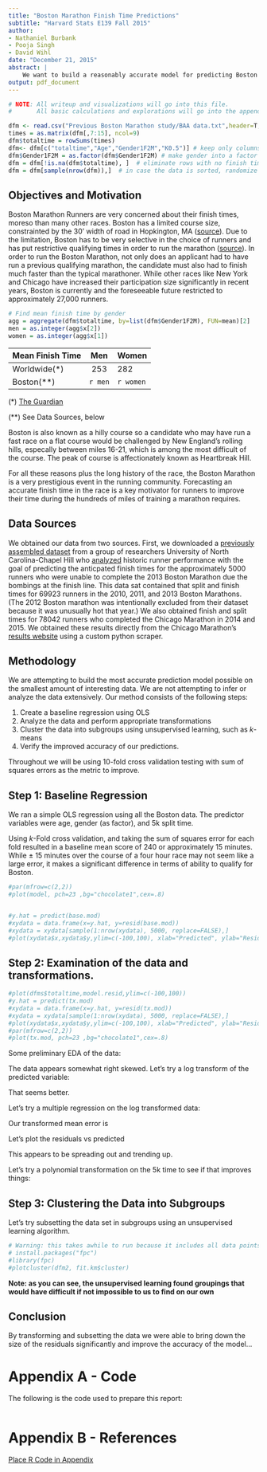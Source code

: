 ```yaml
---
title: "Boston Marathon Finish Time Predictions"
subtitle: "Harvard Stats E139 Fall 2015"
author: 
- Nathaniel Burbank
- Pooja Singh
- David Wihl
date: "December 21, 2015"
abstract: |
    We want to build a reasonably accurate model for predicting Boston Marathon finish times based on gender, age on 5k split times. We will build a baseline using untransformed linear regression. Then, we will analyze the data and perform appropriate transformations. After transforming the data, we will cluster the data into different subgroups using unsupervised learning algorithms. Finally, we will run different regression algorithms on the transformed and subsetted data to see our improvements over the baseline.
output: pdf_document
---
```


```r
# NOTE: All writeup and visualizations will go into this file.
#       All basic calculations and explorations will go into the appendices.

dfm <- read.csv("Previous Boston Marathon study/BAA data.txt",header=T,sep=" ")
times = as.matrix(dfm[,7:15], ncol=9)
dfm$totaltime = rowSums(times)
dfm<- dfm[c("totaltime","Age","Gender1F2M","K0.5")] # keep only columns we need
dfm$Gender1F2M = as.factor(dfm$Gender1F2M) # make gender into a factor
dfm = dfm[!is.na(dfm$totaltime), ]  # eliminate rows with no finish times
dfm = dfm[sample(nrow(dfm)),]  # in case the data is sorted, randomize the order
```

## Objectives and Motivation

Boston Marathon Runners are very concerned about their finish times, moreso than many other races. Boston has a limited course size,
constrainted by the 30' width of road in Hopkington, MA ([source](http://www.coolrunning.com/engine/6/6_1/baa-marathon-faq.shtml)).
Due to the limitation, Boston has to be very selective in the choice of runners and has put restrictive qualifying times in order
to run the marathon ([source](http://www.baa.org/Races/Boston-Marathon/Participant-Information/Qualifying.aspx)). In order to run
the Boston Marathon, not only does an applicant had to have run a previous qualifying marathon, the candidate must also had to finish
much faster than the typical marathoner. While other races like New York and Chicago have increased their participation size significantly
in recent years, Boston is currently and the foreseeable future restricted to approximately 27,000 runners.

```r
# Find mean finish time by gender
agg = aggregate(dfm$totaltime, by=list(dfm$Gender1F2M), FUN=mean)[2]
men = as.integer(agg$x[2])
women = as.integer(agg$x[1])
```



Mean Finish Time    Men         Women
---------------    ---------    -------
Worldwide(*)       253           282   
Boston(**)         `r men`             `r women`


(*) [The Guardian](http://www.theguardian.com/lifeandstyle/the-running-blog/2015/apr/21/marathons-by-numbers-running-the-data)

(**) See Data Sources, below

Boston is also known as a hilly course so a candidate who may have run a fast race on a flat course would be challenged by New England's
rolling hills, especally between miles 16-21, which is among the most difficult of the course. The peak of course is affectionately known
as Heartbreak Hill.

For all these reasons plus the long history of the race, the Boston Marathon is a very prestigious event in the running community. 
Forecasting an accurate finish time in the race is a key motivator for runners to improve their time during the hundreds of miles of training
a marathon requires.

## Data Sources

We obtained our data from two sources. First, we downloaded a [previously assembled dataset](http://www.stat.unc.edu/faculty/rs/Bostonwebpage/readme.html)  from a group of researchers University of North Carolina-Chapel Hill who [analyzed](http://journals.plos.org/plosone/article?id=10.1371/journal.pone.0093800) historic runner performance with the goal of predicting the anticpated finish times for the approximately 5000 runners who were unable to complete the 2013 Boston Marathon due the bombings at the finish line. This data sat contained that split and finish times for 69923 runners in the 2010, 2011, and 2013 Boston Marathons. (The 2012 Boston marathon was intentionally excluded from their dataset because it was unusually hot that year.) We also obtained finish and split times for 78042 runners who completed the Chicago Marathon in 2014 and 2015. We obtained these results directly from the Chicago Marathon’s [results website](http://results.chicagomarathon.com/2015/)  using a custom python scraper. 

## Methodology

We are attempting to build the most accurate prediction model possible on the smallest amount of interesting data. We are not attempting to 
infer or analyze the data extensively. Our method consists of the following steps:

1. Create a baseline regression using OLS
1. Analyze the data and perform appropriate transformations
1. Cluster the data into subgroups using unsupervised learning, such as $k$-means
1. Verify the improved accuracy of our predictions.

Throughout we will be using 10-fold cross validation testing with sum of squares errors as the metric to improve.


## Step 1: Baseline Regression
We ran a simple OLS regression using all the Boston data. The predictor variables were age, gender (as factor), and 5k split time.

Using $k$-Fold cross validation, and taking the sum of squares error for each fold resulted in a baseline mean score of 240 or approximately 15 minutes.
While $\pm$ 15 minutes over the course of a four hour race may not seem like a large error, it makes a significant difference in terms of ability
to qualify for Boston.


```r
#par(mfrow=c(2,2))
#plot(model, pch=23 ,bg="chocolate1",cex=.8)


#y.hat = predict(base.mod)
#xydata = data.frame(x=y.hat, y=resid(base.mod))
#xydata = xydata[sample(1:nrow(xydata), 5000, replace=FALSE),]
#plot(xydata$x,xydata$y,ylim=c(-100,100), xlab="Predicted", ylab="Residuals")
```

## Step 2: Examination of the data and transformations.


```r

#plot(dfms$totaltime,model.resid,ylim=c(-100,100))
#y.hat = predict(tx.mod)
#xydata = data.frame(x=y.hat, y=resid(tx.mod))
#xydata = xydata[sample(1:nrow(xydata), 5000, replace=FALSE),]
#plot(xydata$x,xydata$y,ylim=c(-100,100), xlab="Predicted", ylab="Residuals")
#par(mfrow=c(2,2))
#plot(tx.mod, pch=23 ,bg="chocolate1",cex=.8)
```
Some preliminary EDA of the data:

The data appears somewhat right skewed. Let's try a log transform of the predicted variable:


That seems better.

Let's try a multiple regression on the log transformed data:


Our transformed mean error is 



Let's plot the residuals vs predicted

This appears to be spreading out and trending up. 

Let's try a polynomial transformation on the 5k time to see if that improves things:

## Step 3: Clustering the Data into Subgroups

Let's try subsetting the data set in subgroups using an unsupervised learning algorithm.

```r
# Warning: this takes awhile to run because it includes all data points
# install.packages("fpc")
#library(fpc)
#plotcluster(dfm2, fit.km$cluster)
```

**Note: as you can see, the unsupervised learning found groupings that would have difficult if not
impossible to us to find on our own**

## Conclusion

By transforming and subsetting the data we were able to bring down the size of the residuals significantly and improve the accuracy of the model...

# Appendix A - Code

The following is the code used to prepare this report:
```r

```

# Appendix B - References

[Place R Code in Appendix](http://stackoverflow.com/questions/33485893/create-appendix-with-r-code-in-rmarkdown-knitr)

